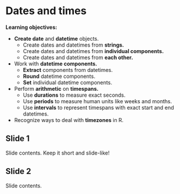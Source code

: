 # Dates and times

**Learning objectives:**

- **Create date** and **datetime** objects.
  - Create dates and datetimes from **strings.**
  - Create dates and datetimes from **individual components.**
  - Create dates and datetimes from **each other.**
- Work with **datetime components.**
  - **Extract** components from datetimes.
  - **Round** datetime components.
  - **Set** individual datetime components.
- Perform **arithmetic** on **timespans.**
  - Use **durations** to measure exact seconds.
  - Use **periods** to measure human units like weeks and months.
  - Use **intervals** to represent timespans with exact start and end datetimes.
- Recognize ways to deal with **timezones** in R.

## Slide 1

Slide contents. 
Keep it short and slide-like!

## Slide 2

Slide contents.
